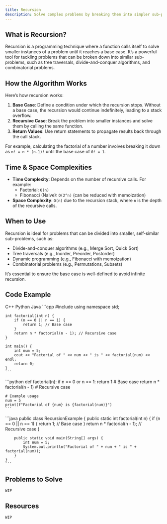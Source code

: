 ```yaml
---
title: Recursion
description: Solve complex problems by breaking them into simpler sub-problems.
---
```


## <HoverUnderline>What is Recursion?</HoverUnderline>

Recursion is a programming technique where a function calls itself to solve smaller instances of a problem until it reaches a base case. It’s a powerful tool for tackling problems that can be broken down into similar sub-problems, such as tree traversals, divide-and-conquer algorithms, and combinatorial problems.

## <HoverUnderline>How the Algorithm Works</HoverUnderline>

Here’s how recursion works:

1. **Base Case**: Define a condition under which the recursion stops. Without a base case, the recursion would continue indefinitely, leading to a stack overflow.
2. **Recursive Case**: Break the problem into smaller instances and solve them by calling the same function.
3. **Return Values**: Use return statements to propagate results back through the call stack.

For example, calculating the factorial of a number involves breaking it down as `n! = n * (n-1)!` until the base case of `0! = 1`.

## <HoverUnderline>Time & Space Complexities</HoverUnderline>

- **Time Complexity**: Depends on the number of recursive calls. For example:
  - Factorial: `O(n)`
  - Fibonacci (Naive): `O(2^n)` (can be reduced with memoization)
- **Space Complexity**: `O(n)` due to the recursion stack, where `n` is the depth of the recursive calls.

## <HoverUnderline>When to Use</HoverUnderline>

Recursion is ideal for problems that can be divided into smaller, self-similar sub-problems, such as:

- Divide-and-conquer algorithms (e.g., Merge Sort, Quick Sort)
- Tree traversals (e.g., Inorder, Preorder, Postorder)
- Dynamic programming (e.g., Fibonacci with memoization)
- Combinatorial problems (e.g., Permutations, Subsets)

It’s essential to ensure the base case is well-defined to avoid infinite recursion.

## <HoverUnderline>Code Example</HoverUnderline>

<Tabs defaultValue="python" className="pt-5 pb-1">
  <TabsList>
    <TabsTrigger value="cpp">C++</TabsTrigger>
    <TabsTrigger value="python">Python</TabsTrigger>
    <TabsTrigger value="java">Java</TabsTrigger>
  </TabsList>

  <TabsContent value="cpp">
    ```cpp
    #include <iostream>
    using namespace std;

    int factorial(int n) {
        if (n == 0 || n == 1) {
            return 1; // Base case
        }
        return n * factorial(n - 1); // Recursive case
    }

    int main() {
        int num = 5;
        cout << "Factorial of " << num << " is " << factorial(num) << endl;
        return 0;
    }
    ```
  </TabsContent>

  <TabsContent value="python">
    ```python
    def factorial(n):
        if n == 0 or n == 1:
            return 1  # Base case
        return n * factorial(n - 1)  # Recursive case

    # Example usage
    num = 5
    print(f"Factorial of {num} is {factorial(num)}")
    ```
  </TabsContent>

  <TabsContent value="java">
    ```java
    public class RecursionExample {
        public static int factorial(int n) {
            if (n == 0 || n == 1) {
                return 1; // Base case
            }
            return n * factorial(n - 1); // Recursive case
        }

        public static void main(String[] args) {
            int num = 5;
            System.out.println("Factorial of " + num + " is " + factorial(num));
        }
    }
    ```
  </TabsContent>
</Tabs>

## <HoverUnderline>Problems to Solve</HoverUnderline>

`WIP`

## <HoverUnderline>Resources</HoverUnderline>

`WIP`
